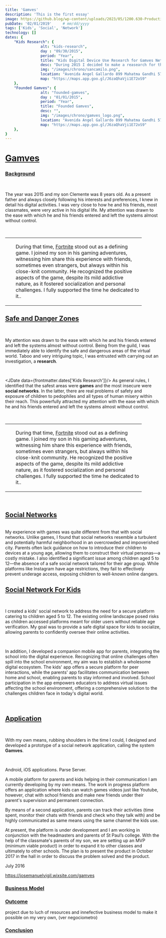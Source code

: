 ```yaml
---
title: 'Gamves'
description: 'This is the first essay'
image: https://github.blog/wp-content/uploads/2023/05/1200.630-Productivity-wLogo@2x.png?resize=1600%2C850
pubDate: '02/01/2019'     # mm/dd/yyyy
tags: ['Kids', 'Social', 'Network']
technology: []
dates: {
    "Kids Research": {
                alt: "kids-research",
                day : "09/30/2015",
                period: "Year",
                title: "Kids Digital Device Use Research for Gamves Network",
                desc: "During 2015 I decided to make a reasearch for the digital use of devices by kids. During that time I followed my son Clemente's interaction with devices and was able to evicence risks and danger. Not only him but all kids.",
                img: "/images/chrono/sancamilo.png",
                location: "Avenida Angel Gallardo 899 Mahatma Gandhi 572 CABA, C1405 DJI, Buenos Aires",
                map: "https://maps.app.goo.gl/J6zaQhaVji1E72oS9"
    },
    "Founded Gamves": {
                alt: "founded-gamves",
                day : "01/01/2015",
                period: "Year",
                title: "Founded Gamves",
                desc: "",
                img: "/images/chrono/gamves_logo.png",
                location: "Avenida Angel Gallardo 899 Mahatma Gandhi 572 CABA, C1405 DJI, Buenos Aires",
                map: "https://maps.app.goo.gl/J6zaQhaVji1E72oS9"
    },
}
---
```


# [Gamves](#gamves)
### [Background](#background)

<br/>

The year was 2015 and my son Clemente was 8 years old. As a present father and always closely following his interests and preferences, I knew in detail his digital activities. I was very close to how he and his friends, most classmates, were very active in his digital life. My attention was drawn to the ease with which he and his friends entered and left the systems almost without control.

<br/>

<table>
    <tr>
        <td>
            <JImage src="/images/previous/gamves/gamves_fortnite.png" width="400px"></JImage>
        </td>
        <td>
          <p style="width: 400px; padding-left: 10px;">During that time, <a href="https://www.fortnite.com" target="_blank">Fortnite</a> stood out as a defining game. I joined my son in his gaming adventures, witnessing him share this experience with friends, sometimes even strangers, but always within his close-knit community. He recognized the positive aspects of the game, despite its mild addictive nature, as it fostered socialization and personal challenges. I fully supported the time he dedicated to it..</p>
        </td>
    </tr>
</table>


## [Safe and Danger Zones](#safe-and-danger-zones)

<br/>

My attention was drawn to the ease with which he and his friends entered and left the systems almost without control. Being from the guild, I was immediately able to identify the safe and dangerous areas of the virtual world. Taboo and very intriguing topic, I was entrusted with carrying out an investigation, a **research**.

<br/>

<JDate data={frontmatter.dates['Kids Research']}/> As general rules, I identified that the safest areas were **games** and the most insecure were **social networks**. In the latter, there are real problems of safety and exposure of children to pedophiles and all types of human misery within their reach. This powerfully attracted my attention with the ease with which he and his friends entered and left the systems almost without control.

<br/>

<table>
    <tr>
        <td>
            <JImage src="/images/previous/gamves/gamves_fortnite.png" width="400px"></JImage>
        </td>
        <td>
          <p style="width: 400px; padding-left: 10px;">During that time, <a href="https://www.fortnite.com" target="_blank">Fortnite</a> stood out as a defining game. I joined my son in his gaming adventures, witnessing him share this experience with friends, sometimes even strangers, but always within his close-knit community. He recognized the positive aspects of the game, despite its mild addictive nature, as it fostered socialization and personal challenges. I fully supported the time he dedicated to it..</p>
        </td>
    </tr>
</table>

<br/>

## [Social Networks](#social-netowrks)

<br/>
My experience with games was quite different from that with social networks. Unlike games, I found that social networks resemble a turbulent and potentially harmful neighborhood in an overcrowded and impoverished city. Parents often lack guidance on how to introduce their children to devices at a young age, allowing them to construct their virtual personas—a costly mistake. I also identified a significant issue among children aged 5 to 12—the absence of a safe social network tailored for their age group. While platforms like Instagram have age restrictions, they fail to effectively prevent underage access, exposing children to well-known online dangers.

<br/>

## [Social Network For Kids](#social-network-for-kids)

<br/>

I created a kids' social network to address the need for a secure platform catering to children aged 5 to 12. The existing online landscape posed risks as children accessed platforms meant for older users without reliable age verification. My goal was to provide a safe digital space for kids to socialize, allowing parents to confidently oversee their online activities.

<br/>

In addition, I developed a companion mobile app for parents, integrating the school into the digital experience. Recognizing that online challenges often spill into the school environment, my aim was to establish a wholesome digital ecosystem. The kids' app offers a secure platform for peer interactions, while the parents' app facilitates communication between home and school, enabling parents to stay informed and involved. School participation in the app empowers educators to address virtual issues affecting the school environment, offering a comprehensive solution to the challenges children face in today's digital world.

<br/>

## [Application](#application)

<br/>

With my own means, rubbing shoulders in the time I could, I designed and developed a prototype of a social network application, calling the system **Gamves**.

<br/>

Android, iOS applications. Parse Server.

A mobile platform for parents and kids helping in their communication I am currently developing by my own means. The work in progress platform offers an application where kids can watch games videos just like Youtube, however, chat with school friends and make new friends under their parent's supervision and permanent connection.

By means of a second application, parents can track their activities (time spent, monitor their chats
with friends and check who they talk with) and be highly communicated as same means using the
same channel the kids use.

At present, the platform is under development and I am working in conjunction with the
headmasters and parents of St Paul’s college. With the help of the classmate's parents of my son, we
are setting up an MVP (minimum viable product) in order to expand it to other classes and ultimately
to other schools. The plan is to present the product in October 2017 in the hall in order to discuss
the problem solved and the product.




July 2016


https://josemanuelvigil.wixsite.com/gamves


### [Business Model](#business-model)

### [Outcome](#outcome)

project due to luch of resources and innefective business model to make it possible on my very own,
(ver negociometro)

### [Conclusion](#conclusion)
